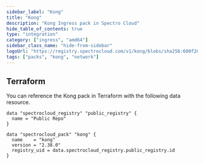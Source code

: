 ```yaml
---
sidebar_label: "Kong"
title: "Kong"
description: "Kong Ingress pack in Spectro Cloud"
hide_table_of_contents: true
type: "integration"
category: ["ingress", "amd64"]
sidebar_class_name: "hide-from-sidebar"
logoUrl: "https://registry.spectrocloud.com/v1/kong/blobs/sha256:600f20583f85ccad4c515e51542f74aa9acb851d5b03ecb0e7b3435eb51ecf56?type=image.webp"
tags: ["packs", "kong", "network"]
---
```


<Redirect to="/integrations/packs/?pack=docs/docs-content/integrations/kong" />

## Terraform

You can reference the Kong pack in Terraform with the following data resource.

```hcl
data "spectrocloud_registry" "public_registry" {
  name = "Public Repo"
}

data "spectrocloud_pack" "kong" {
  name    = "kong"
  version = "2.38.0"
  registry_uid = data.spectrocloud_registry.public_registry.id
}
```
